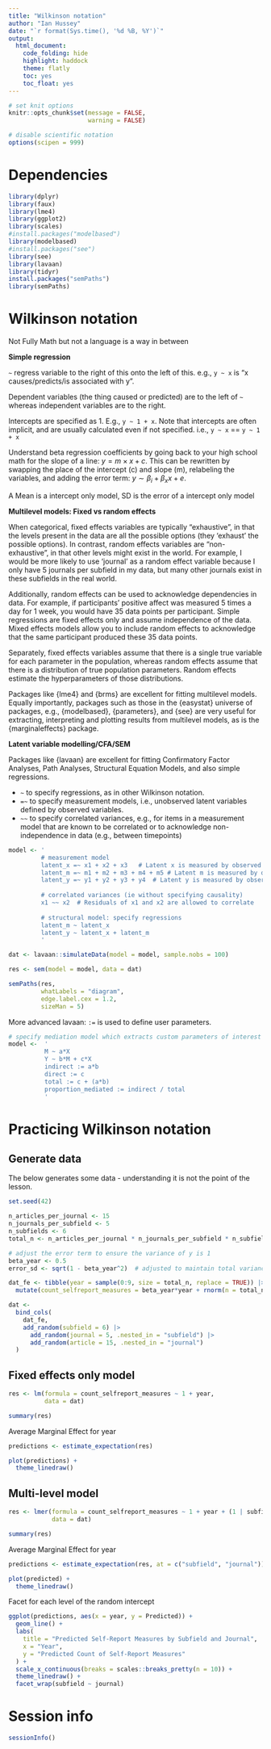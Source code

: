 ```yaml
---
title: "Wilkinson notation"
author: "Ian Hussey"
date: "`r format(Sys.time(), '%d %B, %Y')`"
output:
  html_document:
    code_folding: hide
    highlight: haddock
    theme: flatly
    toc: yes
    toc_float: yes
---
```


```r

# set knit options
knitr::opts_chunk$set(message = FALSE,
                      warning = FALSE)

# disable scientific notation
options(scipen = 999) 

```

# Dependencies

```r
library(dplyr)
library(faux)
library(lme4)
library(ggplot2)
library(scales)
#install.packages("modelbased")
library(modelbased)
#install.packages("see")
library(see)
library(lavaan)
library(tidyr)
install.packages("semPaths")
library(semPaths)

```

# Wilkinson notation
Not Fully Math but not a language is a way in between

**Simple regression**

`~` regress variable to the right of this onto the left of this. e.g., `y ~ x` is "x causes/predicts/is associated with y".

Dependent variables (the thing caused or predicted) are to the left of `~` whereas independent variables are to the right.

Intercepts are specified as 1. E.g., `y ~ 1 + x`. Note that intercepts are often implicit, and are usually calculated even if not specified. i.e., `y ~ x` == `y ~ 1 + x`

Understand beta regression coefficients by going back to your high school math for the slope of a line: $y = m \times x + c$. This can be rewritten by swapping the place of the intercept (c) and slope (m), relabeling the variables, and adding the error term: $y \sim \beta_i + \beta_xx + e$.

A Mean is a intercept only model, SD is the error of a intercept only model


**Multilevel models: Fixed vs random effects**

When categorical, fixed effects variables are typically "exhaustive", in that the levels present in the data are all the possible options (they 'exhaust' the possible options). In contrast, random effects variables are "non-exhaustive", in that other levels might exist in the world. For example, I would be more likely to use 'journal' as a random effect variable because I only have 5 journals per subfield in my data, but many other journals exist in these subfields in the real world.

Additionally, random effects can be used to acknowledge dependencies in data. For example, if participants' positive affect was measured 5 times a day for 1 week, you would have 35 data points per participant. Simple regressions are fixed effects only and assume independence of the data. Mixed effects models allow you to include random effects to acknowledge that the same participant produced these 35 data points. 

Separately, fixed effects variables assume that there is a single true variable for each parameter in the population, whereas random effects assume that there is a distribution of true population parameters. Random effects estimate the hyperparameters of those distributions. 

Packages like {lme4} and {brms} are excellent for fitting multilevel models. Equally importantly, packages such as those in the {easystat} universe of packages, e.g., {modelbased}, {parameters}, and {see} are very useful for extracting, interpreting and plotting results from multilevel models, as is the {marginaleffects} package. 


**Latent variable modelling/CFA/SEM**

Packages like {lavaan} are excellent for fitting Confirmatory Factor Analyses, Path Analyses, Structural Equation Models, and also simple regressions. 

- `~` to specify regressions, as in other Wilkinson notation.
- `=~` to specify measurement models, i.e., unobserved latent variables defined by observed variables. 
- `~~` to specify correlated variances, e.g., for items in a measurement model that are known to be correlated or to acknowledge non-independence in data (e.g., between timepoints)

```r

model <- '
         # measurement model
         latent_x =~ x1 + x2 + x3   # Latent x is measured by observed variables x1, x2, and x3
         latent_m =~ m1 + m2 + m3 + m4 + m5 # Latent m is measured by observed variables y1, y2, y3 and y4
         latent_y =~ y1 + y2 + y3 + y4  # Latent y is measured by observed variables y1, y2, y3 and y4
         
         # correlated variances (ie without specifying causality)
         x1 ~~ x2  # Residuals of x1 and x2 are allowed to correlate
         
         # structural model: specify regressions
         latent_m ~ latent_x        
         latent_y ~ latent_x + latent_m  
         '

```


```r

dat <- lavaan::simulateData(model = model, sample.nobs = 100) 

res <- sem(model = model, data = dat) 

semPaths(res, 
         whatLabels = "diagram", 
         edge.label.cex = 1.2, 
         sizeMan = 5)

```

More advanced lavaan: `:=` is used to define user parameters.

```r

# specify mediation model which extracts custom parameters of interest
model <-  '
          M ~ a*X
          Y ~ b*M + c*X
          indirect := a*b
          direct := c
          total := c + (a*b)
          proportion_mediated := indirect / total
          '

```

# Practicing Wilkinson notation 

## Generate data

The below generates some data - understanding it is not the point of the lesson.

```r

set.seed(42)

n_articles_per_journal <- 15
n_journals_per_subfield <- 5
n_subfields <- 6
total_n <- n_articles_per_journal * n_journals_per_subfield * n_subfields

# adjust the error term to ensure the variance of y is 1
beta_year <- 0.5
error_sd <- sqrt(1 - beta_year^2)  # adjusted to maintain total variance of 1

dat_fe <- tibble(year = sample(0:9, size = total_n, replace = TRUE)) |>
  mutate(count_selfreport_measures = beta_year*year + rnorm(n = total_n, mean = 3, sd = error_sd)) 

dat <- 
  bind_cols(
    dat_fe,
    add_random(subfield = 6) |>
      add_random(journal = 5, .nested_in = "subfield") |>
      add_random(article = 15, .nested_in = "journal")
  ) 

```

## Fixed effects only model

```r

res <- lm(formula = count_selfreport_measures ~ 1 + year,
          data = dat)

summary(res)

```

Average Marginal Effect for year

```r

predictions <- estimate_expectation(res)

plot(predictions) +
  theme_linedraw()

```

## Multi-level model

```r

res <- lmer(formula = count_selfreport_measures ~ 1 + year + (1 | subfield/journal),
            data = dat)

summary(res)

```

Average Marginal Effect for year

```r

predictions <- estimate_expectation(res, at = c("subfield", "journal"))

plot(predicted) +
  theme_linedraw()

```

Facet for each level of the random intercept

```r

ggplot(predictions, aes(x = year, y = Predicted)) +
  geom_line() +
  labs(
    title = "Predicted Self-Report Measures by Subfield and Journal",
    x = "Year",
    y = "Predicted Count of Self-Report Measures"
  ) +
  scale_x_continuous(breaks = scales::breaks_pretty(n = 10)) +
  theme_linedraw() +
  facet_wrap(subfield ~ journal)

```

# Session info

```r

sessionInfo()

```



